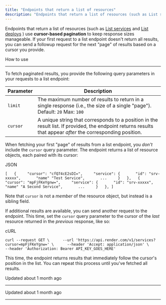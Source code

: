 ```yaml
---
title: "Endpoints that return a list of resources"
description: "Endpoints that return a list of resources (such as List services and List deploys) use cursor-based pagination to keep response sizes manageable."
---
```

Endpoints that return a list of resources (such as [List services](https://render-api.readme.io/reference/get-services)
 and [List deploys](https://render-api.readme.io/reference/get-deploys)
) use **cursor-based pagination** to keep response sizes manageable. If your first request to a list endpoint doesn't return all results, you can send a followup request for the next "page" of results based on a cursor you provide.

How to use

[](#how-to-use)

------------------------------

To fetch paginated results, you provide the following query parameters in your requests to a list endpoint:

| Parameter | Description |
| --- | --- |
| `limit` | The maximum number of results to return in a single response (i.e., the size of a single "page").    Default: `20`  Max: `100` |
| `cursor` | A unique string that corresponds to a position in the result list. If provided, the endpoint returns results that appear _after_ the corresponding position. |

When fetching your first "page" of results from a list endpoint, you _don't_ include the `cursor` query parameter. The endpoint returns a list of resource objects, each paired with its cursor:

JSON

`[   {     "cursor": "cfQ74cE2sDI=",     "service": {       "id": "srv-xxxxx",       "name" "Test Service",       ...     }   },   {     "cursor": "mpFjFKeYgnw=",     "service": {       "id": "srv-xxxxx",       "name" "A Second Service",       ...     }   }, ]`

Note that `cursor` is not a _member_ of the resource object, but instead is a sibling field.

If additional results are available, you can send another request to the endpoint. This time, set the `cursor` query parameter to the cursor of the _last_ resource returned in the _previous_ response, like so:

cURL

`curl --request GET \      --url 'https://api.render.com/v1/services?cursor=mpFjFKeYgnw=' \      --header 'Accept: application/json' \      --header 'Authorization: Bearer API_KEY_GOES_HERE'`

This time, the endpoint returns results that immediately follow the cursor's position in the list. You can repeat this process until you've fetched all results.

Updated about 1 month ago

* * *

Updated about 1 month ago

* * *